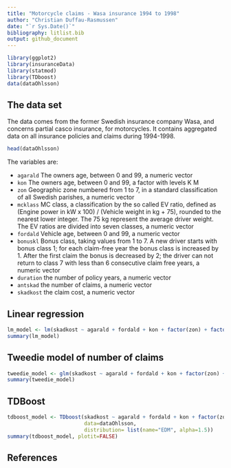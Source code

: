```yaml
---
title: "Motorcycle claims - Wasa insurance 1994 to 1998"
author: "Christian Duffau-Rasmussen"
date: "`r Sys.Date()`"
bibliography: litlist.bib
output: github_document
---
```


```r
library(ggplot2)
library(insuranceData)
library(statmod)
library(TDboost)
data(dataOhlsson)
```

## The data set

The data comes from the former Swedish insurance company Wasa, and concerns partial casco insurance, for motorcycles. It contains aggregated data on all insurance policies and claims during 1994-1998.

```r
head(dataOhlsson)
```

The variables are:

- `agarald` The owners age, between 0 and 99, a numeric vector
- `kon` The owners age, between 0 and 99, a factor with levels K M
- `zon` Geographic zone numbered from 1 to 7, in a standard classification of all Swedish parishes, a numeric vector
- `mcklass` MC class, a classification by the so called EV ratio, defined as (Engine power in kW x 100) / (Vehicle weight in kg + 75), rounded to the nearest lower integer. The 75 kg represent the average driver weight. The EV ratios are divided into seven classes, a numeric vector
- `fordald` Vehicle age, between 0 and 99, a numeric vector
- `bonuskl` Bonus class, taking values from 1 to 7. A new driver starts with bonus class 1; for each claim-free year the bonus class is increased by 1. After the first claim the bonus is decreased by 2; the driver can not return to class 7 with less than 6 consecutive claim free years, a numeric vector
- `duration` the number of policy years, a numeric vector
- `antskad` the number of claims, a numeric vector
- `skadkost` the claim cost, a numeric vector

## Linear regression

```r
lm_model <- lm(skadkost ~ agarald + fordald + kon + factor(zon) + factor(mcklass) + factor(bonuskl) + duration, data=dataOhlsson)
summary(lm_model)
```

## Tweedie model of number of claims
```r
tweedie_model <- glm(skadkost ~ agarald + fordald + kon + factor(zon) + factor(mcklass) + factor(bonuskl) + duration, data=dataOhlsson, family=statmod::tweedie(var.power = 1.5))
summary(tweedie_model)
```

## TDBoost
```r
tdboost_model <- TDboost(skadkost ~ agarald + fordald + kon + factor(zon) + factor(mcklass) + factor(bonuskl) + duration, 
                         data=dataOhlsson,
                         distribution= list(name="EDM", alpha=1.5))
summary(tdboost_model, plotit=FALSE)
```

## References